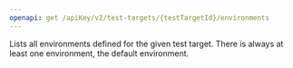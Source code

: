```yaml
---
openapi: get /apiKey/v2/test-targets/{testTargetId}/environments
---
```


Lists all environments defined for the given test target. There is always at least
one environment, the default environment.
